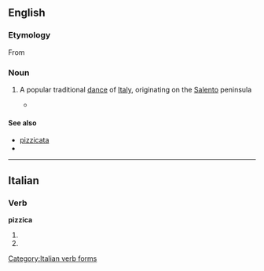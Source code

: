 ==English==

===Etymology===

From {{etyl|it|en}} {{term|lang=it|pizzica}}

===Noun===
{{en-noun|-}}

# {{music}} A popular traditional [[dance]] of [[Italy]], originating on the [[Salento]] peninsula
#*{{quote-news|2007|January 19|The New York Times|Pop and Rock Listings|New York Times|url=http://www.nytimes.com/2007/01/19/arts/music/19pop.html
|passage=With strings, accordion, flute and lots of tambourine, it pays particular attention to the '''pizzica''', a galloping six-beat dance related to the tarantella and long used as a faith-healing cure for spider bites. }}

====See also====
*[[pizzicata]]
*{{pedialite}}

----

==Italian==

===Verb===
'''pizzica'''

# {{conjugation of|pizzicare||3|s|pres|ind|lang=it}}
# {{conjugation of|pizzicare||2|s|imp|lang=it}}

[[Category:Italian verb forms]]